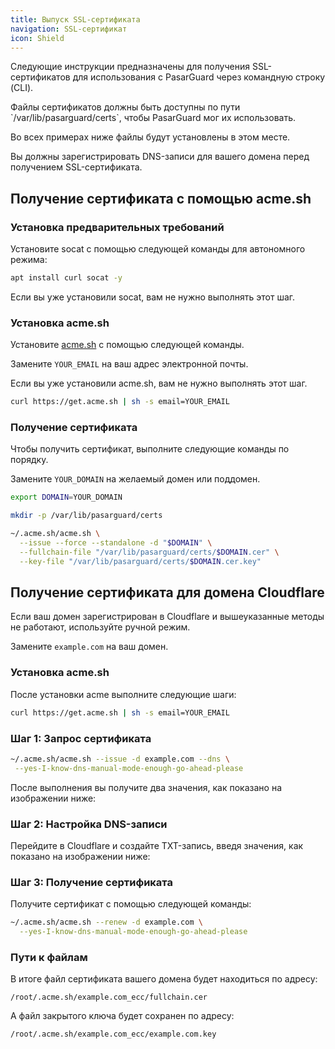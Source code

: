 ```yaml
---
title: Выпуск SSL-сертификата
navigation: SSL-сертификат
icon: Shield
---
```


Следующие инструкции предназначены для получения SSL-сертификатов для использования с PasarGuard через командную строку (CLI).

<Callout type="warn">
Файлы сертификатов должны быть доступны по пути `/var/lib/pasarguard/certs`, чтобы PasarGuard мог их использовать.

Во всех примерах ниже файлы будут установлены в этом месте.
</Callout>

<Callout type="warn">
Вы должны зарегистрировать DNS-записи для вашего домена перед получением SSL-сертификата.
</Callout>

## Получение сертификата с помощью acme.sh

### Установка предварительных требований

Установите socat с помощью следующей команды для автономного режима:

```bash
apt install curl socat -y
```

<Callout type="info">
Если вы уже установили socat, вам не нужно выполнять этот шаг.
</Callout>

### Установка acme.sh

Установите [acme.sh](https://github.com/acmesh-official/acme.sh) с помощью следующей команды.

Замените `YOUR_EMAIL` на ваш адрес электронной почты.

<Callout type="info">
Если вы уже установили acme.sh, вам не нужно выполнять этот шаг.
</Callout>

```bash
curl https://get.acme.sh | sh -s email=YOUR_EMAIL
```

### Получение сертификата

Чтобы получить сертификат, выполните следующие команды по порядку.

Замените `YOUR_DOMAIN` на желаемый домен или поддомен.

```bash
export DOMAIN=YOUR_DOMAIN

mkdir -p /var/lib/pasarguard/certs

~/.acme.sh/acme.sh \
  --issue --force --standalone -d "$DOMAIN" \
  --fullchain-file "/var/lib/pasarguard/certs/$DOMAIN.cer" \
  --key-file "/var/lib/pasarguard/certs/$DOMAIN.cer.key"
```

## Получение сертификата для домена Cloudflare

Если ваш домен зарегистрирован в Cloudflare и вышеуказанные методы не работают, используйте ручной режим.

Замените `example.com` на ваш домен.

### Установка acme.sh

После установки acme выполните следующие шаги:

```bash
curl https://get.acme.sh | sh -s email=YOUR_EMAIL
```

### Шаг 1: Запрос сертификата

```bash
~/.acme.sh/acme.sh --issue -d example.com --dns \
 --yes-I-know-dns-manual-mode-enough-go-ahead-please
```

После выполнения вы получите два значения, как показано на изображении ниже:

<ImageZoom
  src="/images/learn/ssl-cloudflare-dns-values.png"
  alt="Значения для проверки DNS Cloudflare"
  width={800}
  height={400}
/>

### Шаг 2: Настройка DNS-записи

Перейдите в Cloudflare и создайте TXT-запись, введя значения, как показано на изображении ниже:

<ImageZoom
  src="/images/learn/ssl-cloudflare-txt-record.png"
  alt="Создание TXT-записи в Cloudflare"
  width={800}
  height={400}
/>

### Шаг 3: Получение сертификата

Получите сертификат с помощью следующей команды:

```bash
~/.acme.sh/acme.sh --renew -d example.com \
  --yes-I-know-dns-manual-mode-enough-go-ahead-please
```

### Пути к файлам

В итоге файл сертификата вашего домена будет находиться по адресу:

```
/root/.acme.sh/example.com_ecc/fullchain.cer
```

А файл закрытого ключа будет сохранен по адресу:

```
/root/.acme.sh/example.com_ecc/example.com.key
```
